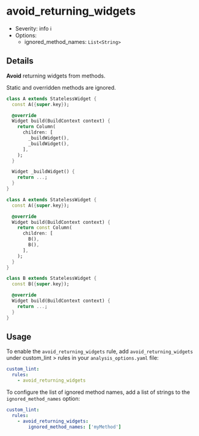 # avoid_returning_widgets

- Severity: info ℹ️
- Options:
  - ignored_method_names: `List<String>`

## Details

**Avoid** returning widgets from methods.

<Info> Static and overridden methods are ignored. </Info>

<YouTube id="IOyq-eTRhvo" />

```dart title="Bad"
class A extends StatelessWidget {
  const A({super.key});

  @override
  Widget build(BuildContext context) {
    return Column(
      children: [
        _buildWidget(),
        _buildWidget(),
      ],
    );
  }

  Widget _buildWidget() {
    return ...;
  }
}
```

```dart title="Good"
class A extends StatelessWidget {
  const A({super.key});

  @override
  Widget build(BuildContext context) {
    return const Column(
      children: [
        B(),
        B(),
      ],
    );
  }
}

class B extends StatelessWidget {
  const B({super.key});

  @override
  Widget build(BuildContext context) {
    return ...;
  }
}
```

## Usage

To enable the `avoid_returning_widgets` rule, add `avoid_returning_widgets` under custom_lint > rules in your `analysis_options.yaml` file:

```yaml
custom_lint:
  rules:
    - avoid_returning_widgets
```

To configure the list of ignored method names, add a list of strings to the `ignored_method_names` option:

```yaml
custom_lint:
  rules:
    - avoid_returning_widgets:
        ignored_method_names: ['myMethod']
```
